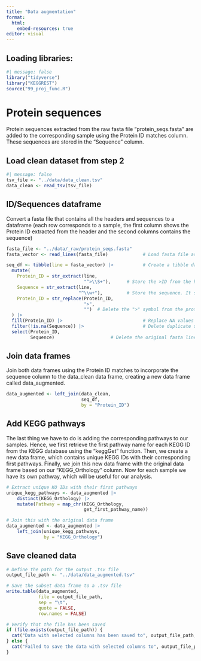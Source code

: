 ```yaml
---
title: "Data augmentation"
format:
  html:
    embed-resources: true
editor: visual
---
```


## Loading libraries:

```r
#| message: false
library("tidyverse")
library("KEGGREST")
source("99_proj_func.R")
```

# Protein sequences

Protein sequences extracted from the raw fasta file "protein_seqs.fasta" are added to the corresponding sample using the Protein ID matches column. These sequences are stored in the "Sequence" column.

## Load clean dataset from step 2

```r
#| message: false
tsv_file <- "../data/data_clean.tsv"
data_clean <- read_tsv(tsv_file)
```

## ID/Sequences dataframe

Convert a fasta file that contains all the headers and sequences to a dataframe (each row corresponds to a sample, the first column shows the Protein ID extracted from the header and the second columns contains the sequence)

```r
fasta_file <- "../data/_raw/protein_seqs.fasta"
fasta_vector <- read_lines(fasta_file)             # Load fasta file as a character vector

seq_df <- tibble(line = fasta_vector) |>           # Create a tibble dataframe where each row corresponds to a line in the fasta file
  mutate(
    Protein_ID = str_extract(line, 
                             "^>\\S+"),      # Store the >ID from the header. It stores an NA value if the line corresponds to a sequence
    Sequence = str_extract(line, 
                           "^\\w+"),         # Store the sequence. It stores an NA value if the line corresponds to the header
    Protein_ID = str_replace(Protein_ID, 
                             ">", 
                             "")  # Delete the ">" symbol from the protein ID
  ) |>
  fill(Protein_ID) |>                              # Replace NA values in the Protein_ID column using the protein ID from the previous row.
  filter(!is.na(Sequence)) |>                      # Delete duplicate samples that contain NA values in the Sequence column
  select(Protein_ID, 
         Sequence)                     # Delete the original fasta lines
```

## Join data frames

Join both data frames using the Protein ID matches to incorporate the sequence column to the data_clean data frame, creating a new data frame called data_augmented.

```r
data_augmented <- left_join(data_clean, 
                            seq_df, 
                            by = "Protein_ID")
```

## Add KEGG pathways

The last thing we have to do is adding the corresponding pathways to our samples. Hence, we first retrieve the first pathway name for each KEGG ID from the KEGG database using the "keggGet" function. Then, we create a new data frame, which contains unique KEGG IDs with their corresponding first pathways. Finally, we join this new data frame with the original data frame based on our "KEGG_Orthology" column. Now for each sample we have its own pathway, which will be useful for our analysis.

```r

# Extract unique KO IDs with their first pathways
unique_kegg_pathways <- data_augmented |> 
    distinct(KEGG_Orthology) |> 
    mutate(Pathway = map_chr(KEGG_Orthology, 
                             get_first_pathway_name))

# Join this with the original data frame
data_augmented <- data_augmented |> 
    left_join(unique_kegg_pathways, 
              by = "KEGG_Orthology")

```

## Save cleaned data

```r

# Define the path for the output .tsv file
output_file_path <- "../data/data_augmented.tsv"

# Save the subset data frame to a .tsv file
write.table(data_augmented, 
            file = output_file_path, 
            sep = "\t", 
            quote = FALSE, 
            row.names = FALSE)

# Verify that the file has been saved
if (file.exists(output_file_path)) {
  cat("Data with selected columns has been saved to", output_file_path, "\n")
} else {
  cat("Failed to save the data with selected columns to", output_file_path, "\n")
}
```
